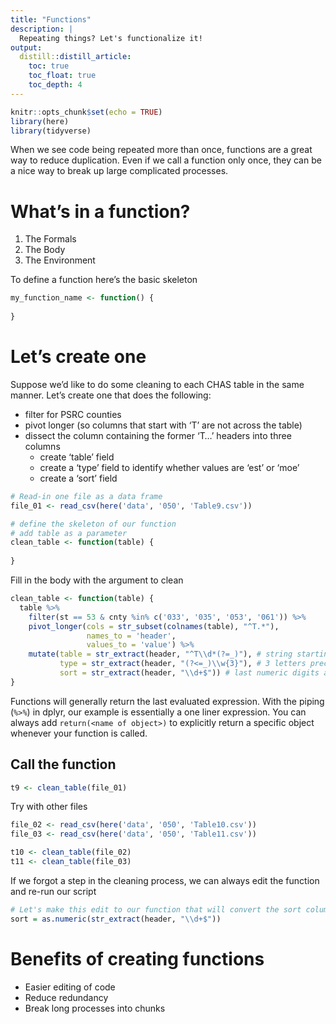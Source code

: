 ```yaml
---
title: "Functions"
description: |
  Repeating things? Let's functionalize it!
output: 
  distill::distill_article:
    toc: true
    toc_float: true
    toc_depth: 4
---
```


```r
knitr::opts_chunk$set(echo = TRUE)
library(here)
library(tidyverse)
```

When we see code being repeated more than once, functions are a great way to reduce duplication. Even if we call a function only once, they can be a nice way to break up large complicated processes.

# What's in a function?

1. The Formals
2. The Body
3. The Environment

To define a function here's the basic skeleton

```r
my_function_name <- function() {
  
}

```

# Let's create one

Suppose we'd like to do some cleaning to each CHAS table in the same manner. Let's create one that does the following: 

  - filter for PSRC counties
  - pivot longer (so columns that start with 'T' are not across the table)
  - dissect the column containing the former 'T...' headers into three columns
      - create 'table' field
      - create a 'type' field to identify whether values are 'est' or 'moe'
      - create a 'sort' field
      
```r
# Read-in one file as a data frame
file_01 <- read_csv(here('data', '050', 'Table9.csv'))

# define the skeleton of our function
# add table as a parameter
clean_table <- function(table) {
  
}

```

Fill in the body with the argument to clean

```r
clean_table <- function(table) {
  table %>% 
    filter(st == 53 & cnty %in% c('033', '035', '053', '061')) %>% 
    pivot_longer(cols = str_subset(colnames(table), "^T.*"), 
                 names_to = 'header', 
                 values_to = 'value') %>% 
    mutate(table = str_extract(header, "^T\\d*(?=_)"), # string starting with T and numeric digits followed by _
           type = str_extract(header, "(?<=_)\\w{3}"), # 3 letters preceded by _
           sort = str_extract(header, "\\d+$")) # last numeric digits at the end of the string
}
```

<aside>
Functions will generally return the last evaluated expression. With the piping (`%>%`) in dplyr, our example is essentially a one liner expression. You can always add `return(<name of object>)` to explicitly return a specific object whenever your function is called.
</aside>

## Call the function

```r
t9 <- clean_table(file_01)
```

Try with other files

```r
file_02 <- read_csv(here('data', '050', 'Table10.csv'))
file_03 <- read_csv(here('data', '050', 'Table11.csv'))

t10 <- clean_table(file_02)
t11 <- clean_table(file_03)
```

If we forgot a step in the cleaning process, we can always edit the function and re-run our script

```r
# Let's make this edit to our function that will convert the sort column from string to numeric
sort = as.numeric(str_extract(header, "\\d+$"))
```

# Benefits of creating functions

- Easier editing of code
- Reduce redundancy
- Break long processes into chunks


